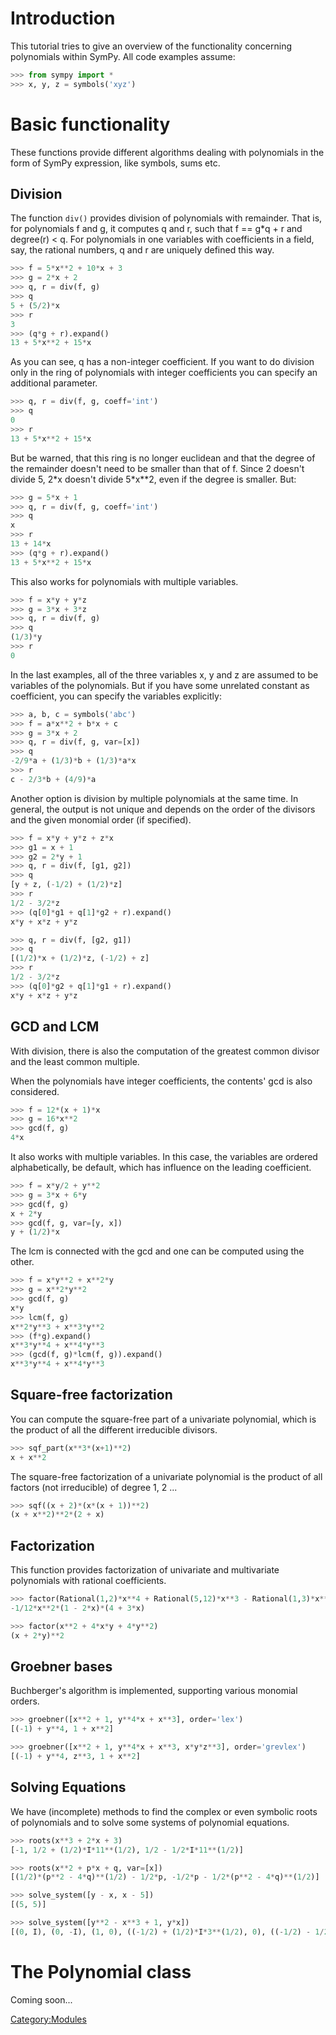= Introduction =

This tutorial tries to give an overview of the functionality concerning polynomials within SymPy. All code examples assume:

<source lang="python">
>>> from sympy import *
>>> x, y, z = symbols('xyz')
</source>


= Basic functionality =

These functions provide different algorithms dealing with polynomials in the form of SymPy expression, like symbols, sums etc.

== Division ==

The function <tt>div()</tt> provides division of polynomials with remainder. That is, for polynomials f and g, it computes q and r, such that f == g*q + r and degree(r) < q. For polynomials in one variables with coefficients in a field, say, the rational numbers, q and r are uniquely defined this way.

<source lang="python">
>>> f = 5*x**2 + 10*x + 3
>>> g = 2*x + 2
>>> q, r = div(f, g)
>>> q
5 + (5/2)*x
>>> r
3
>>> (q*g + r).expand()
13 + 5*x**2 + 15*x
</source>

As you can see, q has a non-integer coefficient. If you want to do division only in the ring of polynomials with integer coefficients you can specify an additional parameter.

<source lang="python">
>>> q, r = div(f, g, coeff='int')
>>> q
0
>>> r
13 + 5*x**2 + 15*x
</source>

But be warned, that this ring is no longer euclidean and that the degree of the remainder doesn't need to be smaller than that of f. Since 2 doesn't divide 5, 2*x doesn't divide 5*x**2, even if the degree is smaller. But:

<source lang="python">
>>> g = 5*x + 1
>>> q, r = div(f, g, coeff='int')
>>> q
x
>>> r
13 + 14*x
>>> (q*g + r).expand()
13 + 5*x**2 + 15*x
</source>

This also works for polynomials with multiple variables.

<source lang="python">
>>> f = x*y + y*z
>>> g = 3*x + 3*z
>>> q, r = div(f, g)
>>> q
(1/3)*y
>>> r
0
</source>

In the last examples, all of the three variables x, y and z are assumed to be variables of the polynomials. But if you have some unrelated constant as coefficient, you can specify the variables explicitly:

<source lang="python">
>>> a, b, c = symbols('abc')
>>> f = a*x**2 + b*x + c
>>> g = 3*x + 2
>>> q, r = div(f, g, var=[x])
>>> q
-2/9*a + (1/3)*b + (1/3)*a*x
>>> r
c - 2/3*b + (4/9)*a
</source>

Another option is division by multiple polynomials at the same time. In general, the output is not unique and depends on the order of the divisors and the given monomial order (if specified).

<source lang="python">
>>> f = x*y + y*z + z*x
>>> g1 = x + 1
>>> g2 = 2*y + 1
>>> q, r = div(f, [g1, g2])
>>> q
[y + z, (-1/2) + (1/2)*z]
>>> r
1/2 - 3/2*z
>>> (q[0]*g1 + q[1]*g2 + r).expand()
x*y + x*z + y*z
</source>

<source lang="python">
>>> q, r = div(f, [g2, g1])
>>> q
[(1/2)*x + (1/2)*z, (-1/2) + z]
>>> r
1/2 - 3/2*z
>>> (q[0]*g2 + q[1]*g1 + r).expand()
x*y + x*z + y*z
</source>

== GCD and LCM ==

With division, there is also the computation of the greatest common divisor and the least common multiple.

When the polynomials have integer coefficients, the contents' gcd is also considered.

<source lang="python">
>>> f = 12*(x + 1)*x
>>> g = 16*x**2
>>> gcd(f, g)
4*x
</source>

It also works with multiple variables. In this case, the variables are ordered alphabetically, be default, which has influence on the leading coefficient.

<source lang="python">
>>> f = x*y/2 + y**2
>>> g = 3*x + 6*y
>>> gcd(f, g)
x + 2*y
>>> gcd(f, g, var=[y, x])
y + (1/2)*x
</source>

The lcm is connected with the gcd and one can be computed using the other.

<source lang="python">
>>> f = x*y**2 + x**2*y
>>> g = x**2*y**2
>>> gcd(f, g)
x*y
>>> lcm(f, g)
x**2*y**3 + x**3*y**2
>>> (f*g).expand()
x**3*y**4 + x**4*y**3
>>> (gcd(f, g)*lcm(f, g)).expand()
x**3*y**4 + x**4*y**3
</source>

== Square-free factorization ==

You can compute the square-free part of a univariate polynomial, which is the product of all the different irreducible divisors.

<source lang="python">
>>> sqf_part(x**3*(x+1)**2)
x + x**2
</source>

The square-free factorization of a univariate polynomial is the product of all factors (not irreducible) of degree 1, 2 ...

<source lang="python">
>>> sqf((x + 2)*(x*(x + 1))**2)
(x + x**2)**2*(2 + x)
</source>

== Factorization ==

This function provides factorization of univariate and multivariate polynomials with rational coefficients.

<source lang="python">
>>> factor(Rational(1,2)*x**4 + Rational(5,12)*x**3 - Rational(1,3)*x**2)
-1/12*x**2*(1 - 2*x)*(4 + 3*x)
</source>

<source lang="python">
>>> factor(x**2 + 4*x*y + 4*y**2)
(x + 2*y)**2
</source>

== Groebner bases ==

Buchberger's algorithm is implemented, supporting various monomial orders.

<source lang="python">
>>> groebner([x**2 + 1, y**4*x + x**3], order='lex')
[(-1) + y**4, 1 + x**2]
</source>

<source lang="python">
>>> groebner([x**2 + 1, y**4*x + x**3, x*y*z**3], order='grevlex')
[(-1) + y**4, z**3, 1 + x**2]
</source>

== Solving Equations ==

We have (incomplete) methods to find the complex or even symbolic roots of polynomials and to solve some systems of polynomial equations.

<source lang="python">
>>> roots(x**3 + 2*x + 3)
[-1, 1/2 + (1/2)*I*11**(1/2), 1/2 - 1/2*I*11**(1/2)]
</source>

<source lang="python">
>>> roots(x**2 + p*x + q, var=[x])
[(1/2)*(p**2 - 4*q)**(1/2) - 1/2*p, -1/2*p - 1/2*(p**2 - 4*q)**(1/2)]
</source>

<source lang="python">
>>> solve_system([y - x, x - 5])
[(5, 5)]
</source>

<source lang="python">
>>> solve_system([y**2 - x**3 + 1, y*x])
[(0, I), (0, -I), (1, 0), ((-1/2) + (1/2)*I*3**(1/2), 0), ((-1/2) - 1/2*I*3**(1/2), 0)]
</source>

= The Polynomial class =

Coming soon...

[[Category:Modules]]
